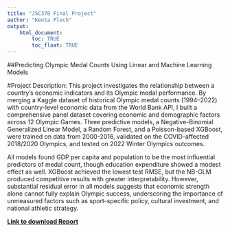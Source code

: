 ```yaml
---
title: "JSC370 Final Project"
author: "Kenta Ploch"
output: 
    html_document:
        toc: TRUE
        toc_float: TRUE
---
```

##Predicting Olympic Medal Counts Using Linear and Machine Learning Models

#Project Description:
This project investigates the relationship between a country’s economic indicators and its Olympic medal performance. By merging a Kaggle dataset of historical Olympic medal counts (1994–2022) with country-level economic data from the World Bank API, I built a comprehensive panel dataset covering economic and demographic factors across 12 Olympic Games. Three predictive models, a Negative-Binomial Generalized Linear Model, a Random Forest, and a Poisson-based XGBoost, were trained on data from 2000-2016, validated on the COVID-affected 2018/2020 Olympics, and tested on 2022 Winter Olympics outcomes.

All models found GDP per capita and population to be the most influential predictors of medal count, though education expenditure showed a modest effect as well. XGBoost achieved the lowest test RMSE, but the NB-GLM produced competitive results with greater interpretability. However, substantial residual error in all models suggests that economic strength alone cannot fully explain Olympic success, underscoring the importance of unmeasured factors such as sport-specific policy, cultural investment, and national athletic strategy.

**[Link to download Report](Final_Report.pdf)**
